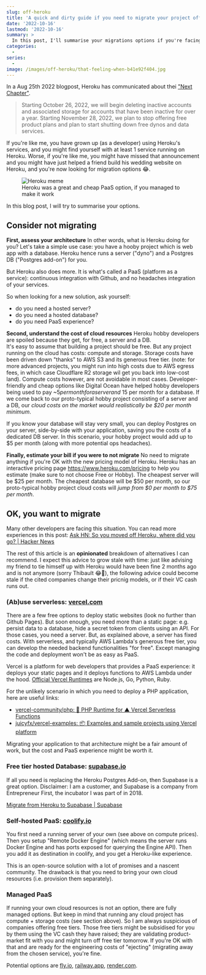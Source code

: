 ```yaml
---
slug: off-heroku
title: 'A quick and dirty guide if you need to migrate your project off of Heroku'
date: '2022-10-16'
lastmod: '2022-10-16'
summary: >
  In this post, I'll summarise your migrations options if you're facing.
categories:
  - 
series:
  - 
image: /images/off-heroku/that-feeling-when-b41e92f404.jpg
---
```


In a Aug 25th 2022 blogpost, Heroku has communicated about thei ["Next Chapter"](https://blog.heroku.com/next-chapter#:~:text=Starting%20October%2026%2C%202022%2C%20we,free%20dynos%20and%20data%20services.).
> Starting October 26, 2022, we will begin deleting inactive accounts and associated storage for accounts that have been inactive for over a year. Starting November 28, 2022, we plan to stop offering free product plans and plan to start shutting down free dynos and data services.

If you're like me, you have grown up (as a developer) using Heroku's services, and you might find yourself with at least 1 service running on Heroku.
Worse, if you're like me, you might have missed that announcement and you might have just helped a friend build his wedding website on Heroku, and you're now looking for migration options 😂.

<figure>
    <img src="/images/off-heroku/that-feeling-when-b41e92f404.jpg"
         alt="Heroku meme"/>
    <figcaption>Heroku was a great and cheap PaaS option, if you managed to make it work</figcaption>
</figure>

In this blog post, I will try to summarise your options.

## Consider not migrating

**First, assess your architecture**
In other words, what is Heroku doing for you?
Let's take a simple use case: you have a hooby project which is web app with a database.
Heroku hence runs a server ("dyno") and a Postgres DB ("Postgres add-on") for you.

But Heroku also does more. It is what's called a PaaS (platform as a service): continuous integration with Github, and no headaches integration of your services.

So when looking for a new solution, ask yourself:
- do you need a hosted server?
- do you need a hosted database?
- do you need PaaS experience?

**Second, understand the cost of cloud resources**
Heroku hobby developers are spoiled because they get, for free, a server and a DB.  
It's easy to assume that building a project should be free.
But any project running on the cloud has costs: compute and storage.
Storage costs have been driven down "thanks" to AWS S3 and its generous free tier.
(note: for more advanced projects, you might run into high costs due to AWS egress fees, in which case Cloudflare R2 storage wil get you back into low-cost land).
Compute costs however, are not avoidable in most cases.
Developer-friendly and cheap options like Digital Ocean have helped hobby developers being used to pay ~$5 per month for a server and ~$15 per month for a database.
If we come back to our proto-typical hobby project consisting of a server and a DB, our <em background-color="#fa5252" color="white">cloud costs on the market would realistically be $20 per month minimum</em>.

If you know your database will stay very small, you can deploy Postgres on your server, side-by-side with your application, saving you the costs of a dedicated DB server.
In this scenario, your hobby project would add up to $5 per month (along with more potential ops headaches).

**Finally, estimate your bill if you were to not migrate**
No need to migrate anything if you're OK with the new pricing model of Heroku.
Heroku has an interactive pricing page https://www.heroku.com/pricing to help you estimate (make sure to not choose Free or Hobby).
The cheapest server will be $25 per month. The cheapest database will be $50 per month, so our proto-typical hobby project cloud costs will <em background-color="#fa5252" color="white">jump from $0 per month to $75 per month</em>.

## OK, you want to migrate

Many other developers are facing this situation.
You can read more experiences in this post: [Ask HN: So you moved off Heroku, where did you go? | Hacker News](https://news.ycombinator.com/item?id=33077118)

The rest of this article is an **opinionated** breakdown of alternatives I can recommend. 
I expect this advice to grow stale with time: 
just like advising my friend to tie himself up with Heroku would have been fine 2 months ago and is not anymore (sorry Thibault 😂🙈), the following advice could become stale if the cited companies change their pricnig models, or if their VC cash runs out.

### (Ab)use serverless: [vercel.com](https://vercel.com/)

There are a few free options to deploy static websites (look no further than Github Pages).
But soon enough, you need more than a static page: e.g. persist data to a database, hide a secret token from clients using an API.
For those cases, you need a server. But, as explained above, a server has fixed costs.
With serverless, and typically AWS Lambda's generous free tier, you can develop the needed backend functionalities "for free".
Except managing the code and deployment won't be as easy as PaaS.

Vercel is a platform for web developers that provides a PaaS experience: it deploys your static pages and it deploys functions to AWS Lambda under the hood.
[Official Vercel Runtimes](https://vercel.com/docs/runtimes) are Node.js, Go, Python, Ruby.

For the unlikely scenario in which you need to deploy a PHP application, here are useful links:
- [vercel-community/php: 🐘 PHP Runtime for ▲ Vercel Serverless Functions](https://github.com/vercel-community/php)
- [juicyfx/vercel-examples: 📦 Examples and sample projects using Vercel platform](https://github.com/juicyfx/vercel-examples)

Migrating your application to that architecture might be a fair amount of work, but the cost and PaaS experience might be worth it.

### Free tier hosted Database: [supabase.io](https://supabase.io/)

If all you need is replacing the Heroku Postgres Add-on, then Supabase is a great option.
Disclaimer: I am a customer, and Supabase is a company from Entrepreneur First, the incubator I was part of in 2018.

[Migrate from Heroku to Supabase | Supabase](https://supabase.com/docs/guides/migrations/heroku)

### Self-hosted PaaS: [coolify.io](https://coolify.io/)

You first need a running server of your own (see above on compute prices).
Then you setup "Remote Docker Engine" (which means the server runs Docker Engine and has ports exposed for querying the Engine API).
Then you add it as destination in coolify, and you get a Heroku-like experience.

This is an open-source solution with a lot of promises and a nascent community. The drawback is that you need to bring your own cloud resources (i.e. provision them separately).

### Managed PaaS

If running your own cloud resources is not an option, there are fully managed options.
But keep in mind that running any cloud project has compute + storage costs (see section above).
So I am always suspicious of companies offering free tiers.
Those free tiers might be subsidised for you by them using the VC cash they have raised; they are validating product-market fit with you and might turn off free tier tomorrow.
If you're OK with that and are ready for the engineering costs of "ejecting" (migrating away from the chosen service), you're fine.

Potential options are [fly.io](https://fly.io/), [railway.app](https://railway.app/), [render.com](https://render.com/).
